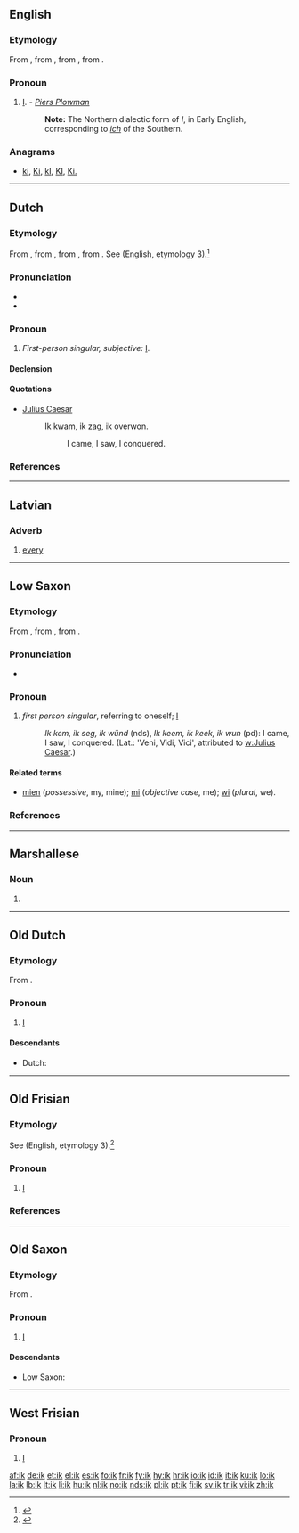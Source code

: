 ==English==

===Etymology===
From {{etyl|enm}}, from {{etyl|ang}} {{term|ic|ic|I|pos=pronoun|lang=ang}}, from {{proto|Germanic|ek|I|pos=pronoun|lang=en}}, from {{proto|Indo-European|éǵh₂|I|pos=pronoun}}.

===Pronoun===
{{infl|en|pronoun}}

# {{obsolete}} [[I]]. - ''[[Piers Plowman]]''
#: '''Note:''' The Northern dialectic form of ''I'', in Early English, corresponding to ''[[ich]]'' of the Southern.

===Anagrams===
* [[ki#English|ki]], [[Ki#English|Ki]], [[kI#English|kI]], [[KI#English|KI]], [[Ki.#English|Ki.]]

----

==Dutch==

===Etymology===
From {{etyl|dum|nl}} {{term|ic|lang=dum}}, from {{etyl|odt|nl}} {{term|ik|lang=odt}}, from {{proto|Germanic|ek|lang=nl}}, from {{proto|Indo-European|éǵh₂|lang=nl}}.
See {{term|I|lang=en}} (English, etymology 3).<ref>{{R:EWddS|ed=22}}</ref>

===Pronunciation===
* {{audio|Nl-ik.ogg|audio}}
* {{IPA|/ɪk/|lang=nl}}

===Pronoun===
{{infl|nl|personal pronoun}}

# ''First-person singular, subjective:'' [[I]].

====Declension====
{{nl-decl-personal pronouns}}

====Quotations====
* [[w:Julius Caesar|Julius Caesar]]
*: Ik kwam, ik zag, ik overwon.
*:: I came, I saw, I conquered.

===References===
<references/>
----

==Latvian==

===Adverb===
{{infl|lv|adverb}}

# [[every]]

----

==Low Saxon==

===Etymology===
From {{etyl|osx|nds}} {{term|ik|lang=osx}}, from {{proto|Germanic|ek|lang=nds}}, from {{proto|Indo-European|éǵh₂|lang=nds}}.

===Pronunciation===
* {{IPA|/ik/|lang=nds}}

===Pronoun===
{{infl|nds|pronoun}}

# ''first person singular'', referring to oneself; [[I]]
#: ''Ik kem, ik seg, ik wünd'' (nds), ''Ik keem, ik keek, ik wun'' (pd): I came, I saw, I conquered. (Lat.: 'Veni, Vidi, Vici', attributed to [[w:Julius Caesar]].)

====Related terms====
* [[mien]] (''possessive'', my, mine); [[mi]] (''objective case'', me); [[wi]] (''plural'', we).

===References===
<references/>
----

==Marshallese==

===Noun===

{{infl|mh|noun}}

# {{alternative spelling of|ek}}

----

==Old Dutch==
===Etymology===
From {{proto|Germanic|ek|lang=odt}}.

===Pronoun===
{{infl|odt|pronoun}}

# [[I]]

====Descendants====
* Dutch: {{l|nl|ik}}

----

==Old Frisian==
===Etymology===
See {{term|I|lang=en}} (English, etymology 3).<ref>{{R:EWddS ‎}}</ref>

===Pronoun===
{{infl|ofs|pronoun}}

# [[I]]

===References===
<references/>

----

==Old Saxon==
===Etymology===
From {{proto|Germanic|ek|lang=osx}}.

===Pronoun===
{{infl|osx|pronoun}}

# [[I]]

====Descendants====
* Low Saxon: {{l|nds|ik}}

----

==West Frisian==

===Pronoun===
{{infl|fy|pronoun}}

# [[I]]

[[af:ik]]
[[de:ik]]
[[et:ik]]
[[el:ik]]
[[es:ik]]
[[fo:ik]]
[[fr:ik]]
[[fy:ik]]
[[hy:ik]]
[[hr:ik]]
[[io:ik]]
[[id:ik]]
[[it:ik]]
[[ku:ik]]
[[lo:ik]]
[[la:ik]]
[[lb:ik]]
[[lt:ik]]
[[li:ik]]
[[hu:ik]]
[[nl:ik]]
[[no:ik]]
[[nds:ik]]
[[pl:ik]]
[[pt:ik]]
[[fi:ik]]
[[sv:ik]]
[[tr:ik]]
[[vi:ik]]
[[zh:ik]]